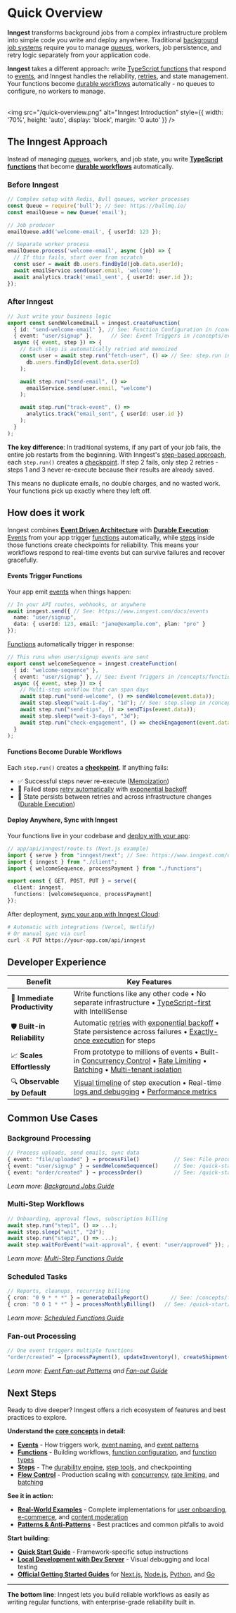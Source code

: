 # Quick Overview

**Inngest** transforms background jobs from a complex infrastructure problem into simple code you write and deploy anywhere. Traditional [background job systems](https://en.wikipedia.org/wiki/Job_queue) require you to manage [queues](https://en.wikipedia.org/wiki/Message_queue), workers, job persistence, and retry logic separately from your application code.

**Inngest** takes a different approach: write [TypeScript functions](https://www.inngest.com/docs/reference/typescript) that respond to [events](/concepts/events), and Inngest handles the reliability, [retries](https://www.inngest.com/docs/features/inngest-functions/error-retries/retries), and state management. Your functions become [durable workflows](https://www.inngest.com/blog/principles-of-durable-execution) automatically - no queues to configure, no workers to manage. <br/><br/>

<img src="/quick-overview.png" alt="Inngest Introduction" style={{ width: '70%', height: 'auto', display: 'block', margin: '0 auto' }} />


## The Inngest Approach

Instead of managing [queues](https://redis.io/docs/data-types/queues/), workers, and job state, you write **[TypeScript functions](https://www.inngest.com/docs/reference/typescript)** that become **[durable workflows](/concepts/steps)** automatically.

### Before Inngest

```typescript
// Complex setup with Redis, Bull queues, worker processes
const Queue = require('bull'); // See: https://bullmq.io/
const emailQueue = new Queue('email');

// Job producer
emailQueue.add('welcome-email', { userId: 123 });

// Separate worker process 
emailQueue.process('welcome-email', async (job) => {
  // If this fails, start over from scratch
  const user = await db.users.findById(job.data.userId);
  await emailService.send(user.email, 'welcome');
  await analytics.track('email_sent', { userId: user.id });
});
```

### After Inngest

```typescript
// Just write your business logic
export const sendWelcomeEmail = inngest.createFunction(
  { id: "send-welcome-email" }, // See: Function Configuration in /concepts/functions
  { event: "user/signup" },      // See: Event Triggers in /concepts/events
  async ({ event, step }) => {
    // Each step is automatically retried and memoized
    const user = await step.run("fetch-user", () => // See: step.run in /concepts/steps
      db.users.findById(event.data.userId)
    );

    await step.run("send-email", () =>
      emailService.send(user.email, "welcome")
    );

    await step.run("track-event", () =>
      analytics.track("email_sent", { userId: user.id })
    );
  }
);
```

**The key difference**: In traditional systems, if any part of your job fails, the entire job restarts from the beginning. With Inngest's [step-based approach](/concepts/steps), each `step.run()` creates a [checkpoint](https://www.inngest.com/docs/features/inngest-functions/steps-workflows#how-steps-work). If step 2 fails, only step 2 retries - steps 1 and 3 never re-execute because their results are already saved.

This means no duplicate emails, no double charges, and no wasted work. Your functions pick up exactly where they left off.

## How does it work

Inngest combines **[Event Driven Architecture](https://en.wikipedia.org/wiki/Event-driven_architecture)** with **[Durable Execution](https://www.inngest.com/blog/principles-of-durable-execution)**: [Events](/concepts/events) from your app trigger [functions](/concepts/functions) automatically, while [steps](/concepts/steps) inside those functions create checkpoints for reliability. This means your workflows respond to real-time events but can survive failures and recover gracefully.

#### Events Trigger Functions

Your app emit [events](/concepts/events) when things happen:

```typescript
// In your API routes, webhooks, or anywhere
await inngest.send({ // See: https://www.inngest.com/docs/events
  name: "user/signup",
  data: { userId: 123, email: "jane@example.com", plan: "pro" }
});
```

[Functions](/concepts/functions) automatically trigger in response:

```typescript
// This runs when user/signup events are sent
export const welcomeSequence = inngest.createFunction(
  { id: "welcome-sequence" },
  { event: "user/signup" }, // See: Event Triggers in /concepts/functions
  async ({ event, step }) => {
    // Multi-step workflow that can span days
    await step.run("send-welcome", () => sendWelcome(event.data));
    await step.sleep("wait-1-day", "1d"); // See: step.sleep in /concepts/steps
    await step.run("send-tips", () => sendTips(event.data));
    await step.sleep("wait-3-days", "3d");
    await step.run("check-engagement", () => checkEngagement(event.data));
  }
);
```

#### Functions Become Durable Workflows

Each `step.run()` creates a **[checkpoint](https://www.inngest.com/docs/features/inngest-functions/steps-workflows#how-steps-work)**. If anything fails:
- ✅ Successful steps never re-execute ([Memoization](/concepts/steps#memoization))
- 🔄 Failed steps [retry automatically](https://www.inngest.com/docs/features/inngest-functions/error-retries/retries) with [exponential backoff](https://en.wikipedia.org/wiki/Exponential_backoff)
- 💾 State persists between retries and across infrastructure changes ([Durable Execution](https://www.inngest.com/docs/learn/how-functions-are-executed))

#### Deploy Anywhere, Sync with Inngest

Your functions live in your codebase and [deploy with your app](https://www.inngest.com/docs/deploy):

```typescript
// app/api/inngest/route.ts (Next.js example)
import { serve } from "inngest/next"; // See: https://www.inngest.com/docs/learn/serving-inngest-functions
import { inngest } from "./client";
import { welcomeSequence, processPayment } from "./functions";

export const { GET, POST, PUT } = serve({
  client: inngest,
  functions: [welcomeSequence, processPayment]
});
```

After deployment, [sync your app with Inngest Cloud](https://www.inngest.com/docs/apps/cloud):

```bash
# Automatic with integrations (Vercel, Netlify)
# Or manual sync via curl
curl -X PUT https://your-app.com/api/inngest
```

## Developer Experience

| Benefit | Key Features |
|---------|-------------|
| 🚀 **Immediate Productivity** | Write functions like any other code • No separate infrastructure • [TypeScript-first](https://www.inngest.com/docs/reference/typescript) with IntelliSense |
| 🛡️ **Built-in Reliability** | Automatic [retries](https://www.inngest.com/docs/features/inngest-functions/error-retries/retries) with [exponential backoff](https://en.wikipedia.org/wiki/Exponential_backoff) • State persistence across failures • [Exactly-once execution](https://www.inngest.com/docs/features/inngest-functions/error-retries/retries#steps-and-retries) for steps |
| 📈 **Scales Effortlessly** | From prototype to millions of events • Built-in [Concurrency Control](/concepts/flow-control#concurrency-control) • [Rate Limiting](/concepts/flow-control#rate-limiting) • [Batching](/concepts/flow-control#event-batching) • [Multi-tenant isolation](https://www.inngest.com/docs/guides/concurrency#concurrency-keys-multi-tenant-concurrency) |
| 🔍 **Observable by Default** | [Visual timeline](https://www.inngest.com/docs/platform/monitor/inspecting-function-runs) of step execution • Real-time [logs and debugging](https://www.inngest.com/docs/guides/logging) • [Performance metrics](https://www.inngest.com/docs/platform/monitor/observability-metrics) |

## Common Use Cases

### Background Processing
```typescript
// Process uploads, send emails, sync data
{ event: "file/uploaded" } → processFile()           // See: File processing examples
{ event: "user/signup" } → sendWelcomeSequence()     // See: /quick-start/examples#user-onboarding-sequence
{ event: "order/created" } → processOrder()          // See: /quick-start/examples#e-commerce-order-processing
```

*Learn more: [Background Jobs Guide](https://www.inngest.com/docs/guides/background-jobs)*

### Multi-Step Workflows
```typescript
// Onboarding, approval flows, subscription billing
await step.run("step1", () => ...); 
await step.sleep("wait", "2d");
await step.run("step2", () => ...);
await step.waitForEvent("wait-approval", { event: "user/approved" }); // See: /concepts/steps#stepwaitevent---wait-for-external-input
```

*Learn more: [Multi-Step Functions Guide](https://www.inngest.com/docs/guides/multi-step-functions)*

### Scheduled Tasks
```typescript
// Reports, cleanups, recurring billing
{ cron: "0 9 * * *" } → generateDailyReport()       // See: /concepts/functions#scheduled-functions
{ cron: "0 0 1 * *" } → processMonthlyBilling()   // See: /quick-start/examples#subscription-billing-workflow
```

*Learn more: [Scheduled Functions Guide](https://www.inngest.com/docs/guides/scheduled-functions)*

### Fan-out Processing
```typescript
// One event triggers multiple functions
"order/created" → [processPayment(), updateInventory(), createShipment()]
```

*Learn more: [Event Fan-out Patterns](/concepts/events#fan-out) and [Fan-out Guide](https://www.inngest.com/docs/guides/fan-out-jobs)*

## Next Steps

Ready to dive deeper? Inngest offers a rich ecosystem of features and best practices to explore.

**Understand the [core concepts](/concepts) in detail:**
- **[Events](/concepts/events)** - How triggers work, [event naming](https://www.inngest.com/docs/features/events-triggers/event-format#tips-for-event-naming), and [event patterns](https://www.inngest.com/docs/features/events-triggers)
- **[Functions](/concepts/functions)** - Building workflows, [function configuration](https://www.inngest.com/docs/reference/functions/create), and [function types](https://www.inngest.com/docs/learn/inngest-functions#kinds-of-inngest-functions)
- **[Steps](/concepts/steps)** - The [durability engine](https://www.inngest.com/docs/features/inngest-functions/steps-workflows), [step tools](https://www.inngest.com/docs/learn/inngest-steps#available-step-methods), and checkpointing
- **[Flow Control](/concepts/flow-control)** - Production scaling with [concurrency](https://www.inngest.com/docs/guides/concurrency), [rate limiting](https://www.inngest.com/docs/guides/rate-limiting), and [batching](https://www.inngest.com/docs/guides/batching)

**See it in action:**
- **[Real-World Examples](/quick-start/examples)** - Complete implementations for [user onboarding](/quick-start/examples#user-onboarding-sequence), [e-commerce](/quick-start/examples#e-commerce-order-processing), and [content moderation](/quick-start/examples#content-moderation-pipeline)
- **[Patterns & Anti-Patterns](/quick-start/patterns)** - Best practices and common pitfalls to avoid

**Start building:**
- **[Quick Start Guide](/quick-start)** - Framework-specific setup instructions
- **[Local Development with Dev Server](https://www.inngest.com/docs/dev-server)** - Visual debugging and local testing
- **[Official Getting Started Guides](https://www.inngest.com/docs/getting-started)** for [Next.js](https://www.inngest.com/docs/getting-started/nextjs-quick-start), [Node.js](https://www.inngest.com/docs/getting-started/nodejs-quick-start), [Python](https://www.inngest.com/docs/getting-started/python-quick-start), and [Go](https://www.inngest.com/docs/getting-started/go-quick-start)

---

**The bottom line**: Inngest lets you build reliable workflows as easily as writing regular functions, with enterprise-grade reliability built in. 